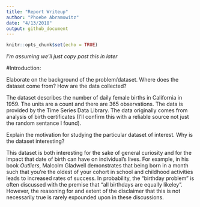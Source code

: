 ```yaml
---
title: "Report Writeup"
author: "Phoebe Abramowitz"
date: "4/13/2018"
output: github_document
---
```


```r
knitr::opts_chunk$set(echo = TRUE)
```
*I'm assuming we'll just copy past this in later*

#Introduction: 

Elaborate on the background of the problem/dataset.  Where does the dataset come from?  How are the data collected?

The dataset describes the number of daily female births in California in 1959. The units are a count and there are 365 observations. The data is provided by the Time Series Data Library. The data originally comes from analysis of birth certificates (I'll confirm this with a reliable source not just the random sentance I found).

Explain the motivation for studying the particular dataset of interest.  Why is the dataset interesting?

  This dataset is both interesting for the sake of general curiosity and for the impact that date of birth can have on individual's lives. For example, in his book *Outliers*, Malcolm Gladwell demonstrates that being born in a month such that you're the oldest of your cohort in school and childhood activities leads to increased rates of success. 
  In probability, the "birthday problem" is often discussed with the premise that "all birthdays are equally likeley". However, the reasoning for and extent of the disclaimer that this is not necessarily true is rarely expounded upon in these discussions. 

